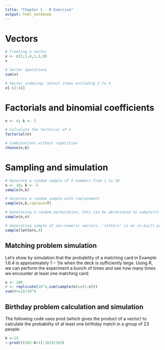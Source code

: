```yaml
---
title: "Chapter 1 - R Exercise"
output: html_notebook
---
```


# Vectors

```r
# Creating a vector
v <- c(3,1,4,1,5,9)
v

# Vector operations
sum(v)

# Vector indexing: Select items excluding 2 to 4
v[-(2:4)]

```

# Factorials and binomial coefficients

```r
n <- 4; k <- 2

# Calculate the factorial of n
factorial(n)

# Combinations without repetition 
choose(n,k)
```

# Sampling and simulation

```r
# Generate a random sample of 5 numbers from 1 to 10
n <- 10; k <- 5
sample(n,k)

# Generate a random sample with replacement
sample(n,k,replace=T)

# Generating a random permutation, this can be abreviated to sample(n)
sample(n,n)

# Generating sample of non-numeric vectors. 'letters' is an in-built procedure
sample(letters,4)

```

## Matching problem simulation
Let's show by simulation that the probability of a matching card in Example 1.6.4 is approximately 1 − 1/e when the deck is sufficiently large. Using R, we can perform the experiment a bunch of times and see how many times we encounter at least one matching card:
```r
n <- 100
r <- replicate(10^4,sum(sample(n)==(1:n)))
sum(r>=1)/10^4
```
## Birthday problem calculation and simulation
The following code uses prod (which gives the product of a vector) to calculate the probability of at least one birthday match in a group of 23 people:
```r
k <-23
1-prod(((365-k+1):365)/365)
```

